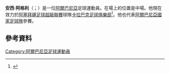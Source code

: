 {{noteTA
|G1=Football
|G2=uefa
|1=zh-hans:阿格利;zh-hk:阿高利;
}}

'''安西·阿格利'''（{{lang-sq|Ansi Agolli}}；{{bd|1982年|10月11日|catIdx=Agolli}}）是一位[[阿爾巴尼亞|阿爾巴尼亞]]足球運動員。在場上的位置是中場。他現在效力於[[阿塞拜疆足球超級聯賽|阿塞拜疆足球超級聯賽]]球隊[[卡拉巴克足球俱樂部|卡拉巴克足球俱樂部]]<ref>{{Cite web |url=http://www.sportishqiptar.com.al/newsite/2013/02/23/teli-dhe-agolli-i-japin-fitoren-karabakut/ |title=Teli dhe Agolli i japin fitoren Karabakut - Sporti Shqiptar Online - Sporti Shqiptar Online |access-date=2015-06-03 |archive-date=2016-05-13 |archive-url=https://web.archive.org/web/20160513072849/http://www.sportishqiptar.com.al/newsite/2013/02/23/teli-dhe-agolli-i-japin-fitoren-karabakut/ |dead-url=no }}</ref>。他也代表[[阿爾巴尼亞國家足球隊|阿爾巴尼亞國家足球隊]]參賽。

==參考資料==
{{Reflist}}
{{2016年歐洲國家盃阿爾巴尼亞參賽名單}}

{{DEFAULTSORT:Agolli, Ansi}}
[[Category:阿爾巴尼亞足球運動員|Category:阿爾巴尼亞足球運動員]]
